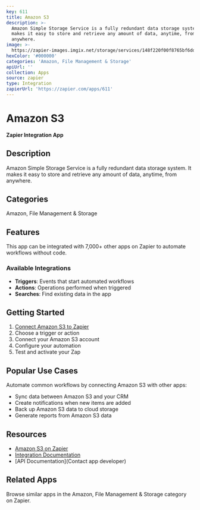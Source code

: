 ```yaml
---
key: 611
title: Amazon S3
description: >-
  Amazon Simple Storage Service is a fully redundant data storage system. It
  makes it easy to store and retrieve any amount of data, anytime, from
  anywhere.
image: >-
  https://zapier-images.imgix.net/storage/services/148f220f00f8765bf6ddb97266727c33.png?auto=format%2Ccompress&ixlib=python-3.0.0&q=50
hexColor: '#000000'
categories: 'Amazon, File Management & Storage'
apiUrl: ''
collection: Apps
source: zapier
type: Integration
zapierUrl: 'https://zapier.com/apps/611'
---
```

# Amazon S3

**Zapier Integration App**

## Description

Amazon Simple Storage Service is a fully redundant data storage system. It makes it easy to store and retrieve any amount of data, anytime, from anywhere.

## Categories

Amazon, File Management & Storage

## Features

This app can be integrated with 7,000+ other apps on Zapier to automate workflows without code.

### Available Integrations

- **Triggers**: Events that start automated workflows
- **Actions**: Operations performed when triggered
- **Searches**: Find existing data in the app

## Getting Started

1. [Connect Amazon S3 to Zapier](https://zapier.com/apps/611)
2. Choose a trigger or action
3. Connect your Amazon S3 account
4. Configure your automation
5. Test and activate your Zap

## Popular Use Cases

Automate common workflows by connecting Amazon S3 with other apps:

- Sync data between Amazon S3 and your CRM
- Create notifications when new items are added
- Back up Amazon S3 data to cloud storage
- Generate reports from Amazon S3 data

## Resources

- [Amazon S3 on Zapier](https://zapier.com/apps/611)
- [Integration Documentation](https://zapier.com/apps/611/integrations)
- [API Documentation](Contact app developer)

## Related Apps

Browse similar apps in the Amazon, File Management & Storage category on Zapier.
